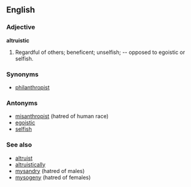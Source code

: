 ==English==

===Adjective===
'''altruistic'''
#Regardful of others; beneficent; unselfish; -- opposed to egoistic or selfish.

===Synonyms===
*[[philanthropist]]

===Antonyms===
*[[misanthropist]] (hatred of human race)
*[[egoistic]]
*[[selfish]]

===See also===
*[[altruist]]
*[[altruistically]]
*[[mysandry]] (hatred of males)
*[[mysogeny]] (hatred of females)